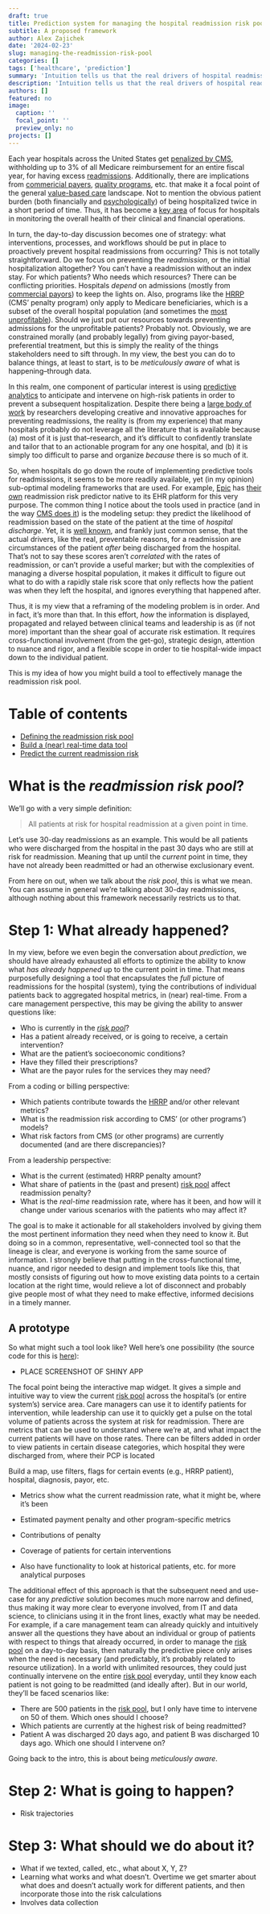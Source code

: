 ```yaml
---
draft: true
title: Prediction system for managing the hospital readmission risk pool
subtitle: A proposed framework
author: Alex Zajichek
date: '2024-02-23'
slug: managing-the-readmission-risk-pool
categories: []
tags: ['healthcare', 'prediction']
summary: 'Intuition tells us that the real drivers of hospital readmissions happen after the patient is discharged.'
description: 'Intuition tells us that the real drivers of hospital readmissions happen after the patient is discharged.'
authors: []
featured: no
image:
  caption: ''
  focal_point: ''
  preview_only: no
projects: []
---
```


Each year hospitals across the United States get [penalized by CMS](https://www.cms.gov/medicare/payment/prospective-payment-systems/acute-inpatient-pps/hospital-readmissions-reduction-program-hrrp), withholding up to 3% of all Medicare reimbursement for an entire fiscal year, for having excess [readmissions](https://www.healthcare.gov/glossary/hospital-readmissions/). Additionally, there are implications from [commericial payers](https://www.uhcprovider.com/content/dam/provider/docs/public/health-plans/medicare/MA-Readmission-Program-Clinical-Guidelines.pdf), [quality programs](https://www.ncqa.org/hedis/measures/plan-all-cause-readmissions/), etc. that make it a focal point of the general [value-based care](https://www.cms.gov/priorities/innovation/key-concepts/value-based-care#:~:text=What%20is%20value%2Dbased%20care,what%20an%20individual%20values%20most.) landscape. Not to mention the obvious patient burden (both financially and [psychologically](https://pubmed.ncbi.nlm.nih.gov/34544571/)) of being hospitalized twice in a short period of time. Thus, it has become a [key area](https://www.definitivehc.com/blog/top-10-hospital-performance-metrics-you-need-to-know) of focus for hospitals in monitoring the overall health of their clinical and financial operations. 

In turn, the day-to-day discussion becomes one of strategy: what interventions, processes, and workflows should be put in place to proactively prevent hospital readmissions from occurring? This is not totally straightforward. Do we focus on preventing the _readmission_, or the initial hospitalization altogether? You can't have a readmission without an index stay. For which patients? Who needs which resources? There can be conflicting priorities. Hospitals _depend_ on admissions (mostly from [commercial payors](https://www.definitivehc.com/resources/healthcare-insights/breaking-down-us-hospital-payor-mixes)) to keep the lights on. Also, programs like the [HRRP](https://www.cms.gov/medicare/payment/prospective-payment-systems/acute-inpatient-pps/hospital-readmissions-reduction-program-hrrp) (CMS' penalty program) only apply to Medicare beneficiaries, which is a subset of the overall hospital population (and sometimes the [most unprofitable](https://www.aha.org/system/files/media/file/2020/09/fact-sheet-billing-explained-0820.pdf)). Should we just put our resources towards preventing admissions for the unprofitable patients? Probably not. Obviously, we are constrained morally (and probably legally) from giving payor-based, preferential treatment, but this is simply the reality of the things stakeholders need to sift through. In my view, the best you can do to balance things, at least to start, is to be _meticulously aware_ of what is happening--through data.

In this realm, one component of particular interest is using [predictive analytics](https://en.wikipedia.org/wiki/Predictive_analytics) to anticipate and intervene on high-risk patients in order to prevent a subsequent hospitalization. Despite there being a [large body of work](https://pubmed.ncbi.nlm.nih.gov/?term=predicting+readmissions) by researchers developing creative and innovative approaches for preventing readmissions, the reality is (from my experience) that many hospitals probably do not leverage all the literature that is available because (a) most of it is just that--research, and it's difficult to confidently translate and tailor that to an actionable program for any one hospital, and (b) it is simply too difficult to parse and organize _because_ there is so much of it. 

So, when hospitals do go down the route of implementing predictive tools for readmissions, it seems to be more readily available, yet (in my opinion) sub-optimal modeling frameworks that are used. For example, [Epic](https://www.epic.com/) has [their own](https://www.epicshare.org/tips-and-tricks/use-predictive-risk-score-to-reduce-readmission) readmission risk predictor native to its EHR platform for this very purpose. The common thing I notice about the tools used in practice (and in the way [CMS does it](https://qualitynet.cms.gov/inpatient/measures/readmission)) is the modeling setup: they predict the likelihood of readmission based on the state of the patient at the time of _hospital discharge_. Yet, it is [well known](https://www.aha.org/system/files/2018-02/11sep-tw-readmissions.pdf), and frankly just common sense, that the actual drivers, like the real, preventable reasons, for a readmission are circumstances of the patient _after_ being discharged from the hospital. That's not to say these scores aren't _correlated_ with the rates of readmission, or can't provide a useful marker; but with the complexities of managing a diverse hospital population, it makes it difficult to figure out what to do with a rapidly stale risk score that only reflects how the patient was when they left the hospital, and ignores everything that happened after.

Thus, it is my view that a reframing of the modeling problem is in order. And in fact, it's more than that. In this effort, _how_ the information is displayed, propagated and relayed between clinical teams and leadership is as (if not more) important than the shear goal of accurate risk estimation. It requires cross-functional involvement (from the get-go), strategic design, attention to nuance and rigor, and a flexible scope in order to tie hospital-wide impact down to the individual patient. 

This is my idea of how you might build a tool to effectively manage the readmission risk pool.

# Table of contents

* [Defining the readmission risk pool](#riskpooldefinition)
* [Build a (near) real-time data tool](#whathappened)
* [Predict the current readmission risk](#whatwillhappen)

# What is the _readmission risk pool_? {#riskpooldefinition}

We'll go with a very simple definition:

> All patients at risk for hospital readmission at a given point in time.

Let's use 30-day readmissions as an example. This would be all patients who were discharged from the hospital in the past 30 days who are still at risk for readmission. Meaning that up until the _current_ point in time, they have not already been readmitted or had an otherwise exclusionary event.

From here on out, when we talk about the _risk pool_, this is what we mean. You can assume in general we're talking about 30-day readmissions, although nothing about this framework necessarily restricts us to that.

# Step 1: What already happened? {#whathappened}

In my view, before we even begin the conversation about _prediction_, we should have already exhausted all efforts to optimize the ability to know what _has already happened_ up to the current point in time. That means purposefully designing a tool that encapsulates the _full_ picture of readmissions for the hospital (system), tying the contributions of individual patients back to aggregated hospital metrics, in (near) real-time. From a care management perspective, this may be giving the ability to answer questions like:

* Who is currently in the [_risk pool_](#riskpooldefinition)?
* Has a patient already received, or is going to receive, a certain intervention?
* What are the patient's socioeconomic conditions?
* Have they filled their prescriptions?
* What are the payor rules for the services they may need?

From a coding or billing perspective:

* Which patients contribute towards the [HRRP](https://www.cms.gov/medicare/payment/prospective-payment-systems/acute-inpatient-pps/hospital-readmissions-reduction-program-hrrp) and/or other relevant metrics?
* What is the readmission risk according to CMS' (or other programs') models?
* What risk factors from CMS (or other programs) are currently documented (and are there discrepancies)?

From a leadership perspective:

* What is the current (estimated) HRRP penalty amount?
* What share of patients in the (past and present) [risk pool](#riskpooldefinition) affect readmission penalty?
* What is the _real-time_ readmission rate, where has it been, and how will it change under various scenarios with the patients who may affect it?

The goal is to make it actionable for all stakeholders involved by giving them the most pertinent information they need when they need to know it. But doing so in a common, representative, well-connected tool so that the lineage is clear, and everyone is working from the same source of information. I strongly believe that putting in the cross-functional time, nuance, and rigor needed to design and implement tools like this, that mostly consists of figuring out how to move existing data points to a certain location at the right time, would relieve a lot of disconnect and probably give people most of what they need to make effective, informed decisions in a timely manner.

## A prototype

So what might such a tool look like? Well here's one possibility (the source code for this is [here](https://github.com/zajichek/scripts/tree/main/R/ReadmissionRiskPoolExampleApp)):

* PLACE SCREENSHOT OF SHINY APP

The focal point being the interactive map widget. It gives a simple and intuitive way to view the current [risk pool]() across the hospital's (or entire system's) service area. Care managers can use it to identify patients for intervention, while leadership can use it to quickly get a pulse on the total volume of patients across the system at risk for readmission. There are metrics that can be used to understand where we're at, and what impact the current patients will have on those rates. There can be filters added in order to view patients in certain disease categories, which hospital they were discharged from, where their PCP is located

Build a map, use filters, flags for certain events (e.g., HRRP patient), hospital, diagnosis, payor, etc.

* Metrics show what the current readmission rate, what it might be, where it's been
* Estimated payment penalty and other program-specific metrics
* Contributions of penalty 
* Coverage of patients for certain interventions

* Also have functionality to look at historical patients, etc. for more analytical purposes

The additional effect of this approach is that the subsequent need and use-case for any _predictive_ solution becomes much more narrow and defined, thus making it way more clear to everyone involved, from IT and data science, to clinicians using it in the front lines, exactly what may be needed. For example, if a care management team can already quickly and intuitively answer all the questions they have about an individual or group of patients with respect to things that already occurred, in order to manage the [risk pool](#riskpooldefinition) on a day-to-day basis, then naturally the predictive piece only arises when the need is necessary (and predictably, it's probably related to resource utilization). In a world with unlimited resources, they could just continually intervene on the entire [risk pool](#riskpooldefinition) everyday, until they know each patient is not going to be readmitted (and ideally after). But in our world, they'll be faced scenarios like:

* There are 500 patients in the [risk pool](#riskpooldefinition), but I only have time to intervene on 50 of them. Which ones should I choose?
* Which patients are currently at the highest risk of being readmitted?
* Patient A was discharged 20 days ago, and patient B was discharged 10 days ago. Which one should I intervene on?

Going back to the intro, this is about being _meticulously aware_.

# Step 2: What is going to happen? {#whatwillhappen}

* Risk trajectories

# Step 3: What should we do about it?

* What if we texted, called, etc., what about X, Y, Z?
* Learning what works and what doesn't. Overtime we get smarter about what does and doesn't actually work for different patients, and then incorporate those into the risk calculations
* Involves data collection